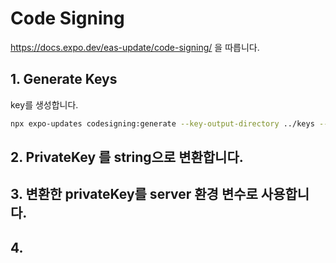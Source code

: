 

# Code Signing

https://docs.expo.dev/eas-update/code-signing/ 을 따릅니다.

## 1. Generate Keys

key를 생성합니다. 

```sh
npx expo-updates codesigning:generate --key-output-directory ../keys --certificate-output-directory certs --certificate-validity-duration-years 10 --certificate-common-name "Your Organization Name"
```

## 2. PrivateKey 를 string으로 변환합니다.

<PemToEnv />

## 3. 변환한 privateKey를 server 환경 변수로 사용합니다.

## 4. 